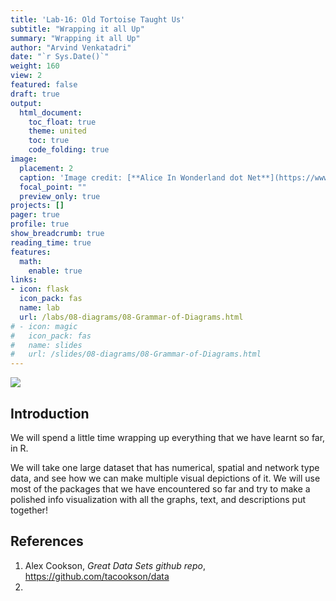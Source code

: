 ```yaml
---
title: 'Lab-16: Old Tortoise Taught Us'
subtitle: "Wrapping it all Up"
summary: "Wrapping it all Up"
author: "Arvind Venkatadri"
date: "`r Sys.Date()`"
weight: 160
view: 2
featured: false
draft: true
output:
  html_document:
    toc_float: true
    theme: united
    toc: true
    code_folding: true
image:
  placement: 2
  caption: 'Image credit: [**Alice In Wonderland dot Net**](https://www.alice-in-wonderland.net/)'
  focal_point: ""
  preview_only: true
projects: []
pager: true
profile: true
show_breadcrumb: true
reading_time: true
features:
  math:
    enable: true
links:
- icon: flask
  icon_pack: fas
  name: lab
  url: /labs/08-diagrams/08-Grammar-of-Diagrams.html
# - icon: magic
#   icon_pack: fas
#   name: slides
#   url: /slides/08-diagrams/08-Grammar-of-Diagrams.html
---
```


![](featured.jpg)

## Introduction

We will spend a little time wrapping up everything that we have learnt so far, in R.

We will take one large dataset that has numerical, spatial and network type data, and see how we can make multiple visual depictions of it. We will use most of the packages that we have encountered so far and try to make a polished info visualization with all the graphs, text, and descriptions put together!

## References

1. Alex Cookson, *Great Data Sets github repo*,  <https://github.com/tacookson/data>
1. 
